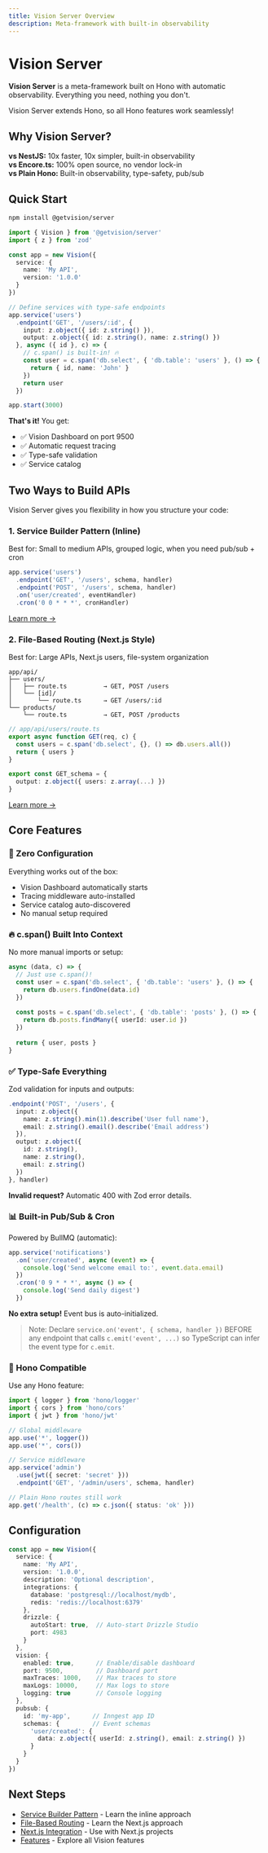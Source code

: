 ```yaml
---
title: Vision Server Overview
description: Meta-framework with built-in observability
---
```



# Vision Server

**Vision Server** is a meta-framework built on Hono with automatic observability. Everything you need, nothing you don't.

<Callout type="info">
  Vision Server extends Hono, so all Hono features work seamlessly!
</Callout>

## Why Vision Server?

**vs NestJS:** 10x faster, 10x simpler, built-in observability  
**vs Encore.ts:** 100% open source, no vendor lock-in  
**vs Plain Hono:** Built-in observability, type-safety, pub/sub

## Quick Start

```bash
npm install @getvision/server
```

```typescript
import { Vision } from '@getvision/server'
import { z } from 'zod'

const app = new Vision({
  service: {
    name: 'My API',
    version: '1.0.0'
  }
})

// Define services with type-safe endpoints
app.service('users')
  .endpoint('GET', '/users/:id', {
    input: z.object({ id: z.string() }),
    output: z.object({ id: z.string(), name: z.string() })
  }, async ({ id }, c) => {
    // c.span() is built-in! 🔥
    const user = c.span('db.select', { 'db.table': 'users' }, () => {
      return { id, name: 'John' }
    })
    return user
  })

app.start(3000)
```

**That's it!** You get:
- ✅ Vision Dashboard on port 9500
- ✅ Automatic request tracing
- ✅ Type-safe validation
- ✅ Service catalog

## Two Ways to Build APIs

Vision Server gives you flexibility in how you structure your code:

### 1. Service Builder Pattern (Inline)

Best for: Small to medium APIs, grouped logic, when you need pub/sub + cron

```typescript
app.service('users')
  .endpoint('GET', '/users', schema, handler)
  .endpoint('POST', '/users', schema, handler)
  .on('user/created', eventHandler)
  .cron('0 0 * * *', cronHandler)
```

[Learn more →](/docs/server/service-builder)

### 2. File-Based Routing (Next.js Style)

Best for: Large APIs, Next.js users, file-system organization

```
app/api/
├── users/
│   ├── route.ts          → GET, POST /users
│   └── [id]/
│       └── route.ts      → GET /users/:id
└── products/
    └── route.ts          → GET, POST /products
```

```typescript
// app/api/users/route.ts
export async function GET(req, c) {
  const users = c.span('db.select', {}, () => db.users.all())
  return { users }
}

export const GET_schema = {
  output: z.object({ users: z.array(...) })
}
```

[Learn more →](/docs/server/file-based-routing)

## Core Features

### 🚀 Zero Configuration

Everything works out of the box:
- Vision Dashboard automatically starts
- Tracing middleware auto-installed
- Service catalog auto-discovered
- No manual setup required

### 🔥 c.span() Built Into Context

No more manual imports or setup:

```typescript
async (data, c) => {
  // Just use c.span()!
  const user = c.span('db.select', { 'db.table': 'users' }, () => {
    return db.users.findOne(data.id)
  })
  
  const posts = c.span('db.select', { 'db.table': 'posts' }, () => {
    return db.posts.findMany({ userId: user.id })
  })
  
  return { user, posts }
}
```

### ✅ Type-Safe Everything

Zod validation for inputs and outputs:

```typescript
.endpoint('POST', '/users', {
  input: z.object({
    name: z.string().min(1).describe('User full name'),
    email: z.string().email().describe('Email address')
  }),
  output: z.object({
    id: z.string(),
    name: z.string(),
    email: z.string()
  })
}, handler)
```

**Invalid request?** Automatic 400 with Zod error details.

### 📊 Built-in Pub/Sub & Cron

Powered by BullMQ (automatic):

```typescript
app.service('notifications')
  .on('user/created', async (event) => {
    console.log('Send welcome email to:', event.data.email)
  })
  .cron('0 9 * * *', async () => {
    console.log('Send daily digest')
  })
```

**No extra setup!** Event bus is auto-initialized.

> Note: Declare `service.on('event', { schema, handler })` BEFORE any endpoint that calls
> `c.emit('event', ...)` so TypeScript can infer the event type for `c.emit`.

### 🎯 Hono Compatible

Use any Hono feature:

```typescript
import { logger } from 'hono/logger'
import { cors } from 'hono/cors'
import { jwt } from 'hono/jwt'

// Global middleware
app.use('*', logger())
app.use('*', cors())

// Service middleware
app.service('admin')
  .use(jwt({ secret: 'secret' }))
  .endpoint('GET', '/admin/users', schema, handler)

// Plain Hono routes still work
app.get('/health', (c) => c.json({ status: 'ok' }))
```

## Configuration

```typescript
const app = new Vision({
  service: {
    name: 'My API',
    version: '1.0.0',
    description: 'Optional description',
    integrations: {
      database: 'postgresql://localhost/mydb',
      redis: 'redis://localhost:6379'
    },
    drizzle: {
      autoStart: true,  // Auto-start Drizzle Studio
      port: 4983
    }
  },
  vision: {
    enabled: true,      // Enable/disable dashboard
    port: 9500,         // Dashboard port
    maxTraces: 1000,    // Max traces to store
    maxLogs: 10000,     // Max logs to store
    logging: true       // Console logging
  },
  pubsub: {
    id: 'my-app',      // Inngest app ID
    schemas: {         // Event schemas
      'user/created': {
        data: z.object({ userId: z.string(), email: z.string() })
      }
    }
  }
})
```

## Next Steps

- [Service Builder Pattern](/docs/server/service-builder) - Learn the inline approach
- [File-Based Routing](/docs/server/file-based-routing) - Learn the Next.js approach
- [Next.js Integration](/docs/server/nextjs-integration) - Use with Next.js projects
- [Features](/docs/features) - Explore all Vision features
